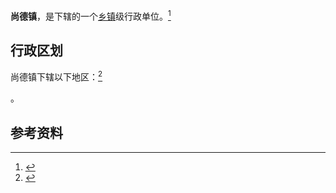 {{中国乡级行政区|62/12/22/102/000}}

'''尚德镇'''，是{{PRC admin/fullname|62/12/22/102/000|3}}下辖的一个[[乡镇|乡镇]]级行政单位。<ref>{{PRC admin/ref sgc|{{PRC admin/parent|62/12/22/102/000}}}}</ref>

== 行政区划 ==

尚德镇下辖以下地区：<ref>{{PRC admin/ref sgc|62/12/22/102/000}}</ref>

{{PRC admin/children|62/12/22/102/000}}。

== 参考资料 ==

{{reflist}}

{{行政区划小作品}}
{{PRC admin/navcat|62/12/22/102/000}}